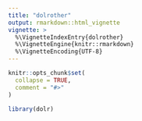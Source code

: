 ```yaml
---
title: "dolrother"
output: rmarkdown::html_vignette
vignette: >
  %\VignetteIndexEntry{dolrother}
  %\VignetteEngine{knitr::rmarkdown}
  %\VignetteEncoding{UTF-8}
---
```


```r
knitr::opts_chunk$set(
  collapse = TRUE,
  comment = "#>"
)
```

```r
library(dolr)
```
